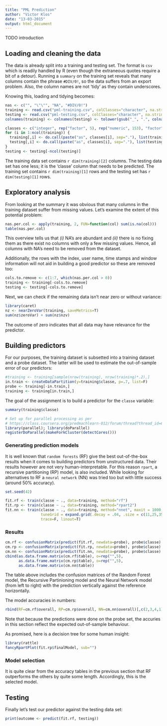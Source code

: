 ```yaml
---
title: "PML Prediction"
author: "Victor Klos"
date: "13-03-2015"
output: html_document
---
```


TODO introduction 


## Loading and cleaning the data

The data is already split into a training and testing set. The format is `csv` which is readily handled by R (even though the extraneous quotes require a bit of a detour). Running a `summary` on the training set reveals that many columns contain the phrase `#DIV/0!`, so the data suffers from an export problem. Also, the column names are not 'tidy' as they contain underscores.

Knowing this, loading and tidying becomes:

```r
nas <- c("", "\"\"", "NA", "#DIV/0!")
training <- read.csv("pml-training.csv", colClasses="character", na.strings=nas)
testing <- read.csv("pml-testing.csv", colClasses="character", na.strings=nas)
colnames(training) <- colnames(testing) <- tolower(gsub("_", ".", colnames(training)))

classes <- c("integer", rep("factor", 5), rep("numeric", 153), "factor")
for (i in 1:ncol(training)) {
  training[,i] <- do.call(paste("as", classes[i], sep="."), list(training[,i]))
  testing[,i] <- do.call(paste("as", classes[i], sep="."), list(testing[,i]))
}
testing <- testing[-ncol(testing)]
```

The training data set contains `r dim(training)[2]` columns. The testing data set has one less; it is the 'classe' column that needs to be predicted. The training set contains `r dim(training)[1]` rows and the testing set has `r dim(testing)[1]` rows.


## Exploratory analysis

From looking at the summary it was obvious that many columns in the training dataset suffer from missing values. Let's examine the extent of this potential problem:

```r
nas.per.col <- apply(training, 2, FUN=function(col) sum(is.na(col)))
table(nas.per.col)
```

This overview tells us that _(i)_ NA's are abundant and _(ii)_ there is no fixing them as there exist no columns with only a few missing values. Hence, all columns with NA's need to be removed from the dataset.

Additionally, the rows with the index, user name, time stamps and window information will not aid in building a good predictor so these are removed too:

```r
cols.to.remove <- c(1:7, which(nas.per.col > 0))
training <- training[-cols.to.remove]
testing <- testing[-cols.to.remove]
```

Next, we can check if the remaining data isn't near zero or without variance:

```r
library(caret)
nz <- nearZeroVar(training, saveMetrics=T)
sum(nz$zeroVar) + sum(nz$nzv)
```

The outcome of zero indicates that all data may have relevance for the predictor.


## Building predictors

For our purposes, the training dataset is subsetted into a training dataset and a probe dataset. The latter will be used to estimate the out-of-sample error of our predictors:

```r
#training <- training[sample(nrow(training), nrow(training)*.2),]
in.train <- createDataPartition(y=training$classe, p=.7, list=F)
probe <- training[-in.train,]
training <- training[in.train,]
```

The goal of the assignment is to build a predictor for the `classe` variable:

```r
summary(training$classe)
```

```r
# Set up for parallel processing as per
# https://class.coursera.org/predmachlearn-012/forum/thread?thread_id=61
library(parallel); library(doParallel)
registerDoParallel(makeForkCluster(detectCores()))
```

### Generating prediction models

It is well known that `random forests` (RF) give the best out-of-the-box results when it comes to building predictors from unstructured data. Their results however are not very human-interpretable. For this reason `rpart`, a recursive partitioning (RP) model, is also included. While looking for alternatives to RF a `neural network` (NN) was tried too but with little success (around 50% accuracy).

```r
set.seed(42)

fit.rf <- train(classe ~ ., data=training, method="rf")
fit.rp <- train(classe ~ ., data=training, method="rpart2")
fit.nn <- train(classe ~ ., data=training, method="nnet", maxit = 1000,
                tuneGrid = expand.grid(.decay = .04, .size = c(11,25,35)),
                trace=F, linout=T)
```

### Results

```r
cm.rf <- confusionMatrix(predict(fit.rf, newdata=probe), probe$classe)
cm.rp <- confusionMatrix(predict(fit.rp, newdata=probe), probe$classe)
cm.nn <- confusionMatrix(predict(fit.nn, newdata=probe), probe$classe)
cbind(as.data.frame.matrix(cm.rf$table), o=rep("",5),
      as.data.frame.matrix(cm.rp$table), o=rep("",5),
      as.data.frame.matrix(cm.nn$table))
```

The table above includes the confusion matrices of the Random Forest model, the Recursive Partinioning model and the Neural Network model (from left to right) with the prediction vertically against the reference horizontally.

The model accuracies in numbers:

```r
rbind(RF=cm.rf$overall, RP=cm.rp$overall, NN=cm.nn$overall)[,c(2,3,4,1)]
```

Note that because the predictions were done on the probe set, the accuries in this section reflect the expected out-of-sample behaviour.

As promised, here is a decision tree for some human insight:

```r
library(rattle)
fancyRpartPlot(fit.rp$finalModel, sub="")
```


### Model selection

It is quite clear from the accuracy tables in the previous section that RF outperforms the others by quite some length. Accordingly, this is the selected model.

## Testing

Finally let's test our predictor against the testing data set:

```r
print(outcome <- predict(fit.rf, testing))
```

